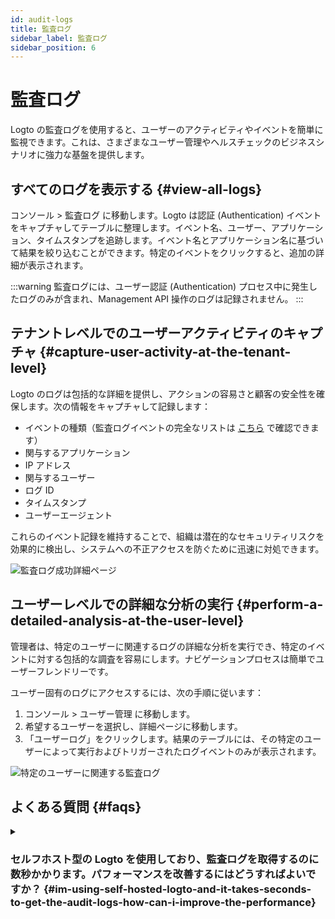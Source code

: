 ```yaml
---
id: audit-logs
title: 監査ログ
sidebar_label: 監査ログ
sidebar_position: 6
---
```


# 監査ログ

Logto の監査ログを使用すると、ユーザーのアクティビティやイベントを簡単に監視できます。これは、さまざまなユーザー管理やヘルスチェックのビジネスシナリオに強力な基盤を提供します。

## すべてのログを表示する \{#view-all-logs}

<CloudLink to="/audit-logs">コンソール > 監査ログ</CloudLink> に移動します。Logto は認証
(Authentication)
イベントをキャプチャしてテーブルに整理します。イベント名、ユーザー、アプリケーション、タイムスタンプを追跡します。イベント名とアプリケーション名に基づいて結果を絞り込むことができます。特定のイベントをクリックすると、追加の詳細が表示されます。

:::warning
監査ログには、ユーザー認証 (Authentication) プロセス中に発生したログのみが含まれ、Management API 操作のログは記録されません。
:::

## テナントレベルでのユーザーアクティビティのキャプチャ \{#capture-user-activity-at-the-tenant-level}

Logto のログは包括的な詳細を提供し、アクションの容易さと顧客の安全性を確保します。次の情報をキャプチャして記録します：

- イベントの種類（監査ログイベントの完全なリストは [こちら](https://github.com/logto-io/logto/blob/master/packages/console/src/consts/logs.ts) で確認できます）
- 関与するアプリケーション
- IP アドレス
- 関与するユーザー
- ログ ID
- タイムスタンプ
- ユーザーエージェント

これらのイベント記録を維持することで、組織は潜在的なセキュリティリスクを効果的に検出し、システムへの不正アクセスを防ぐために迅速に対処できます。

<img src="/img/assets/audit-log-success-details-page.png" alt="監査ログ成功詳細ページ" />

## ユーザーレベルでの詳細な分析の実行 \{#perform-a-detailed-analysis-at-the-user-level}

管理者は、特定のユーザーに関連するログの詳細な分析を実行でき、特定のイベントに対する包括的な調査を容易にします。ナビゲーションプロセスは簡単でユーザーフレンドリーです。

ユーザー固有のログにアクセスするには、次の手順に従います：

1. <CloudLink to="/users">コンソール > ユーザー管理</CloudLink> に移動します。
2. 希望するユーザーを選択し、詳細ページに移動します。
3. 「ユーザーログ」をクリックします。結果のテーブルには、その特定のユーザーによって実行およびトリガーされたログイベントのみが表示されます。

<img
  src="/img/assets/audit-logs-related-to-specific-user.png"
  alt="特定のユーザーに関連する監査ログ"
/>

## よくある質問 \{#faqs}

<details>
<summary>

### セルフホスト型の Logto を使用しており、監査ログを取得するのに数秒かかります。パフォーマンスを改善するにはどうすればよいですか？ \{#im-using-self-hosted-logto-and-it-takes-seconds-to-get-the-audit-logs-how-can-i-improve-the-performance}

</summary>

OSS ユーザーは、古い監査ログを定期的にクリーンアップするために cronjob を追加する必要があります。

</details>
